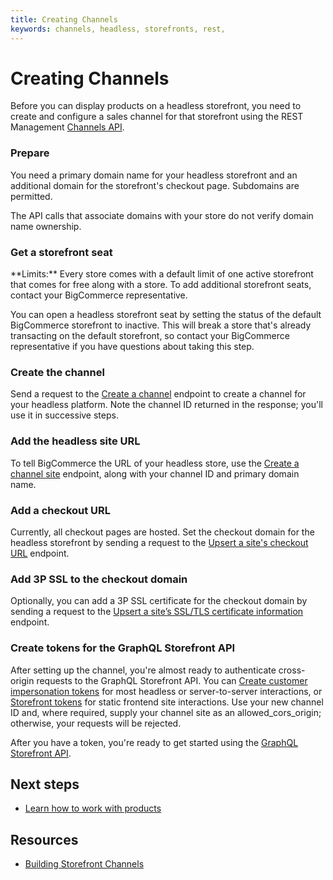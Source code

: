 ```yaml
---
title: Creating Channels
keywords: channels, headless, storefronts, rest, 
---
```


# Creating Channels

Before you can display products on a headless storefront, you need to create and configure a sales channel for that storefront using the REST Management [Channels API](/docs/rest-management/channels).

<Steps>

### Prepare

You need a primary domain name for your headless storefront and an additional domain for the storefront's checkout page. Subdomains are permitted.

The API calls that associate domains with your store do not verify domain name ownership.

### Get a storefront seat

<Callout type="info">
  **Limits:** Every store comes with a default limit of one active storefront that comes for free along with a store. To add additional storefront seats, contact your BigCommerce representative.
</Callout>

You can open a headless storefront seat by setting the status of the default BigCommerce storefront to inactive. This will break a store that's already transacting on the default storefront, so contact your BigCommerce representative if you have questions about taking this step.

### Create the channel

Send a request to the [Create a channel](/docs/rest-management/channels#create-a-channel) endpoint to create a channel for your headless platform. Note the channel ID returned in the response; you'll use it in successive steps.

### Add the headless site URL

To tell BigCommerce the URL of your headless store, use the [Create a channel site](/docs/rest-management/channels/site#create-a-channel-site) endpoint, along with your channel ID and primary domain name.

### Add a checkout URL

Currently, all checkout pages are hosted. Set the checkout domain for the headless storefront by sending a request to the [Upsert a site's checkout URL](/docs/rest-management/channels/site-checkout-url#upsert-a-sites-checkout-url) endpoint.

### Add 3P SSL to the checkout domain

Optionally, you can add a 3P SSL certificate for the checkout domain by sending a request to the [Upsert a site’s SSL/TLS certificate information](/docs/rest-management/sites/site-certificate#upsert-a-site’s-ssl/tls-certificate-information) endpoint.

### Create tokens for the GraphQL Storefront API

After setting up the channel, you're almost ready to authenticate cross-origin requests to the GraphQL Storefront API. You can [Create customer impersonation tokens](/docs/rest-authentication/tokens/customer-impersonation-token#create-a-token) for most headless or server-to-server interactions, or [Storefront tokens](/docs/rest-authentication/tokens#create-a-token) for static frontend site interactions. Use your new channel ID and, where required, supply your channel site as an allowed_cors_origin; otherwise, your requests will be rejected.

After you have a token, you're ready to get started using the [GraphQL Storefront API](/docs/storefront/graphql).

</Steps>
  
## Next steps

- [Learn how to work with products](/docs/storefront/headless/products)

## Resources

- [Building Storefront Channels](/docs/integrations/channels/guide/storefronts)
